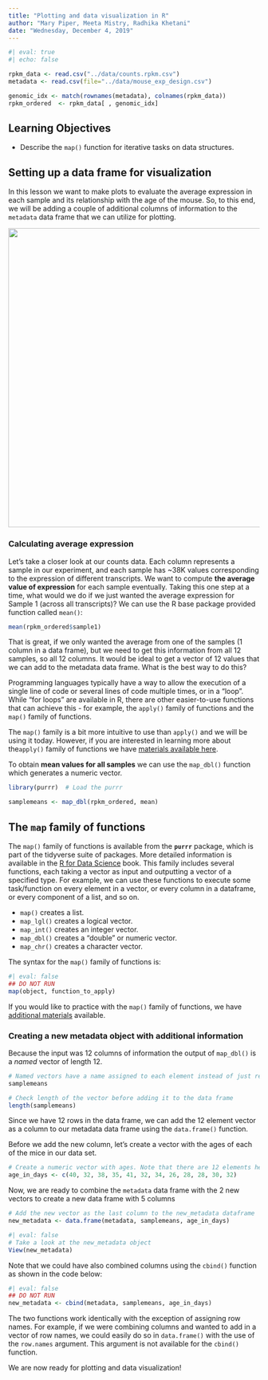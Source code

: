 ```yaml
---
title: "Plotting and data visualization in R"
author: "Mary Piper, Meeta Mistry, Radhika Khetani"
date: "Wednesday, December 4, 2019"
---
```


```r
#| eval: true
#| echo: false

rpkm_data <- read.csv("../data/counts.rpkm.csv")
metadata <- read.csv(file="../data/mouse_exp_design.csv")

genomic_idx <- match(rownames(metadata), colnames(rpkm_data))
rpkm_ordered  <- rpkm_data[ , genomic_idx]
```

## Learning Objectives 

* Describe the `map()` function for iterative tasks on data structures.

## Setting up a data frame for visualization

In this lesson we want to make plots to evaluate the average expression in each sample and its relationship with the age of the mouse. So, to this end, we will be adding a couple of additional columns of information to the `metadata` data frame that we can utilize for plotting. 

<img src="../img/new_metadata.png" width="600">


### Calculating average expression

Let's take a closer look at our counts data. Each column represents a sample in our experiment, and each sample has ~38K values corresponding to the expression of different transcripts. We want to compute **the average value of expression** for each sample eventually. Taking this one step at a time, what would we do if we just wanted the average expression for Sample 1 (across all transcripts)? We can use the R base package provided function called `mean()`:

```r
mean(rpkm_ordered$sample1)
```

That is great, if we only wanted the average from one of the samples (1 column in a data frame), but we need to get this information from all 12 samples, so all 12 columns. It would be ideal to get a vector of 12 values that we can add to the metadata data frame. What is the best way to do this?

Programming languages typically have a way to allow the execution of a single line of code or several lines of code multiple times, or in a "loop". While "for loops" are available in R, there are other easier-to-use functions that can achieve this -  for example, the `apply()` family of functions and the `map()` family of functions. 

The `map()` family is a bit more intuitive to use than `apply()` and we will be using it today. However, if you are interested in learning more about the`apply()` family of functions we have [materials available here](https://hbctraining.github.io/Intro-to-R/lessons/apply_functions.html).

To obtain **mean values for all samples** we can use the `map_dbl()` function which generates a numeric vector. 

```r
library(purrr)  # Load the purrr

samplemeans <- map_dbl(rpkm_ordered, mean) 
```

::: callout-note

# The `map` family of functions

The `map()` family of functions is available from the **`purrr`** package, which is part of the tidyverse suite of packages. More detailed information is available in the [R for Data Science](http://r4ds.had.co.nz/iteration.html#the-map-functions) book. This family includes several functions, each taking a vector as input and outputting a vector of a specified type. For example, we can use these functions to execute some task/function on every element in a vector, or every column in a dataframe, or every component of a list, and so on. 

- `map()` creates a list.
- `map_lgl()` creates a logical vector.
- `map_int()` creates an integer vector.
- `map_dbl()` creates a "double" or numeric vector.
- `map_chr()` creates a character vector.

The syntax for the `map()` family of functions is: 

```r
#| eval: false
## DO NOT RUN
map(object, function_to_apply)
```

If you would like to practice with the `map()` family of functions, we have [additional materials](https://hbctraining.github.io/Intro-to-R/lessons/map_purrr.html) available.

:::

### Creating a new metadata object with additional information

Because the input was 12 columns of information the output of `map_dbl()` is a *named* vector of length 12. 

```r
# Named vectors have a name assigned to each element instead of just referring to them as indices ([1], [2] and so on)
samplemeans

# Check length of the vector before adding it to the data frame
length(samplemeans)
```

Since we have 12 rows in the data frame, we can add the 12 element vector as a column to our metadata data frame using the `data.frame()` function.
	
Before we add the new column, let's create a vector with the ages of each of the mice in our data set.

```r
# Create a numeric vector with ages. Note that there are 12 elements here
age_in_days <- c(40, 32, 38, 35, 41, 32, 34, 26, 28, 28, 30, 32)    	
```

Now, we are ready to combine the `metadata` data frame with the 2 new vectors to create a new data frame with 5 columns

```r
# Add the new vector as the last column to the new_metadata dataframe
new_metadata <- data.frame(metadata, samplemeans, age_in_days) 
```

```r
#| eval: false
# Take a look at the new_metadata object
View(new_metadata)
```

::: callout-note
Note that we could have also combined columns using the `cbind()` function as shown in the code below:
```r
#| eval: false
## DO NOT RUN
new_metadata <- cbind(metadata, samplemeans, age_in_days)
```

The two functions work identically with the exception of assigning row names. For example, if we were combining columns and wanted to add in a vector of row names, we could easily do so in `data.frame()` with the use of the `row.names` argument. This argument is not available for the `cbind()` function.

::: 

We are now ready for plotting and data visualization!